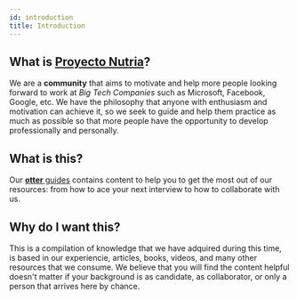 ```yaml
---
id: introduction
title: Introduction
---
```


## What is <ins>Proyecto Nutria</ins>?

We are a **community** that aims to motivate and help more people looking forward to work at *Big Tech Companies* such as Microsoft, 
Facebook, Google, etc. We have the philosophy that anyone with enthusiasm and motivation can achieve it, so we seek to guide 
and help them practice as much as possible so that more people have the opportunity to develop professionally and personally.

## What is this?

Our <ins>**otter** guides</ins> contains content to help you to get the most out of our resources: from how to ace your next interview to 
how to collaborate with us.

## Why do I want this?

This is a compilation of knowledge that we have adquired during this time, is based in our experiencie, articles, books, videos, 
and many other resources that we consume. We believe that you will find the content helpful doesn't matter if your background 
is as candidate, as collaborator, or only a person that arrives here by chance.